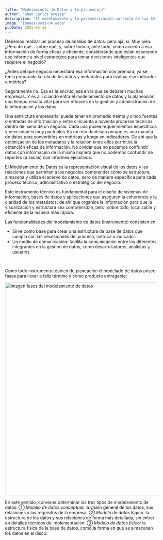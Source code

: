 ```yaml
---
title: "Modelamiento de Datos y la planeación"
author: "Ghan Carlos Areiza"
description: "El modelamiento y la parametrización correcta de las BD."
image: "images/post-04.webp"
pubDate: 2025-05-12
---
```


Debemos realizar un proceso de análisis de datos: pero ajá, sí. Muy bien. ¿Pero de qué… sobre qué, y, sobre todo o, ante todo, cómo accedo a esa información de forma eficaz y eficiente, considerando que están esperando ese informe a nivel estratégico para tomar decisiones inteligentes que requiere el negocio?
<br />

¿Antes del que negocio necesitará esa información con premura, ya se tenía preparada la ruta de los datos y metadatos para evaluar ese indicador o métrica?
<br />

Seguramente no. Esa es la encrucijada en la que se debaten muchas empresas. Y es allí cuando entra el modelamiento de datos y la planeación con tiempo resulta vital para ser eficaces en la gestión y administración de la información y los datos.
<br />

Una estructura empresarial puede tener en promedio treinta y cinco fuentes o entradas de información y entre cincuenta a noventa procesos técnicos dentro del seno de un negocio. Cada una posee requerimientos específicos y necesidades muy puntuales. Es un reto dantesco porque es una maraña de datos para convertirlos en métricas y luego en indicadores. De ahí que la optimización de los metadatos y la relación entre ellos permitirá la obtención eficaz de información. No olvidar que no podemos confundir datos con información de la misma manera que no podemos confundir de reportes (a secas) con Informes ejecutivos.
<br />

El Modelamiento de Datos es la representación visual de los datos y las relaciones que permiten a los negocios comprender cómo se estructura, almacena y utiliza el acervo de datos, pero de manera específica para cada proceso técnico, administrativo o estratégico del negocio.
<br />

Este instrumento técnico es fundamental para el diseño de sistemas de información, bases de datos y aplicaciones que aseguren la coherencia y la claridad de los metadatos, de ahí que organice la información para que la visualización y estructura sea comprensible, pero, sobre todo, localizable y eficiente de la manera más rápida.
<br />

Las funcionalidades del modelamiento de datos (instrumento) consisten en:
* Sirve como base para crear una estructura de base de datos que cumpla con las necesidades del proceso, métrica o indicador.
* Un medio de comunicación: facilita la comunicación entre los diferentes integrantes en la gestión de datos, como desarrolladores, analistas y usuarios.
<br />

Como todo instrumento técnico de planeación el modelado de datos posee fases para llevar a feliz término y como producto entregable:

<img src="/src/content/blog/images/post-04-01.webp" width="700" alt="Imagen fases del modelamiento de datos" />
<br />

En este sentido, conviene determinar los tres tipos de modelamiento de datos: ① *Modelo de datos conceptual:* la visión general de los datos, sus relaciones y los requisitos de la empresa. ② *Modelo de datos lógico:* la estructura de los datos y sus relaciones de forma más detallada, sin entrar en detalles técnicos de implementación. ③ *Modelo de datos físico:* la estructura física de la base de datos, como la forma en que se almacenan los datos en el disco.
